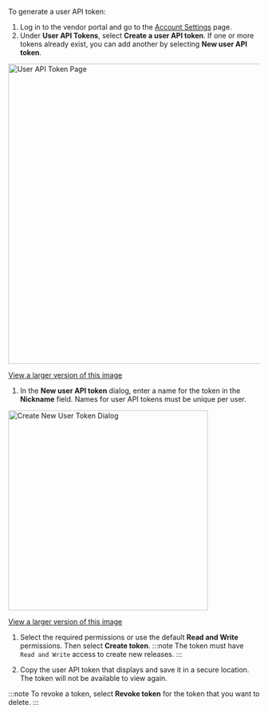 To generate a user API token:

1. Log in to the vendor portal and go to the [Account Settings](https://vendor.replicated.com/account-settings) page.
1. Under **User API Tokens**, select **Create a user API token**. If one or more tokens already exist, you can add another by selecting **New user API token**.

  <img alt="User API Token Page" src="/images/user-token-list.png" width="600px"/>

  [View a larger version of this image](/images/user-token-list.png)

1. In the **New user API token** dialog, enter a name for the token in the **Nickname** field. Names for user API tokens must be unique per user. 

  <img alt="Create New User Token Dialog" src="/images/user-token-create.png" width="400px"/>

  [View a larger version of this image](/images/user-token-create.png)

1. Select the required permissions or use the default **Read and Write** permissions. Then select **Create token**.
  :::note
  The token must have `Read and Write` access to create new releases.
  :::

1. Copy the user API token that displays and save it in a secure location. The token will not be available to view again.

  :::note
  To revoke a token, select **Revoke token** for the token that you want to delete.
  :::
